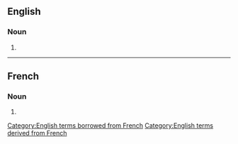 {{also|facades}}
==English==

===Noun===
{{head|en|noun form}}

# {{plural of|façade|lang=en}}

[[Category:English terms borrowed from French]]
[[Category:English terms derived from French]]

----

==French==

===Noun===
{{head|fr|noun plural form|g=f}}

# {{plural of|façade|lang=fr}}